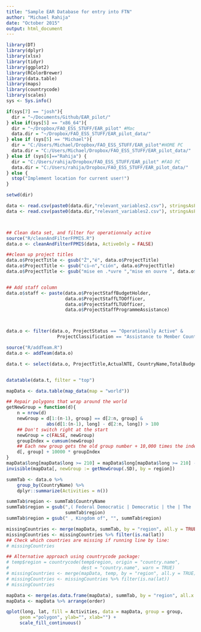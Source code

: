 ```yaml
---
title: "Sample EAR Database for entry into FTN"
author: "Michael Rahija"
date: "October 2015"
output: html_document
---
```


```r
library(DT)
library(dplyr)
library(xlsx)
library(tidyr)
library(ggplot2)
library(RColorBrewer)
library(data.table)
library(maps)
library(countrycode)
library(scales)
sys <- Sys.info()

if(sys[7] == "josh"){
  dir = "~/Documents/Github/EAR_pilot/"
} else if(sys[5] == "x86_64"){
  dir = "~/Dropbox/FAO_ESS_STUFF/EAR_pilot" #Mac
  data.dir = "~/Dropbox/FAO_ESS_STUFF/EAR_pilot_data/" 
} else if (sys[5] == "Michael"){
  dir = "C:/Users/Michael/Dropbox/FAO_ESS_STUFF/EAR_pilot"#HOME PC
  data.dir = "C:/Users/Michael/Dropbox/FAO_ESS_STUFF/EAR_pilot_data/"
} else if (sys[6]=="Rahija") {
  dir = "C:/Users/rahija/Dropbox/FAO_ESS_STUFF/EAR_pilot" #FAO PC
  data.dir = "C:/Users/rahija/Dropbox/FAO_ESS_STUFF/EAR_pilot_data/"
} else {
  stop("Implement location for current user!")
}

setwd(dir)

data <- read.csv(paste0(data.dir,"relevant_variables2.csv"), stringsAsFactors = FALSE)
data <- read.csv(paste0(data.dir,"relevant_variables2.csv"), stringsAsFactors = FALSE)



## Clean data set, and filter for operationnaly active
source("R/cleanAndFilterFPMIS.R")
data.o <- cleanAndFilterFPMIS(data, ActiveOnly = FALSE)

##clean up project titles
data.o$ProjectTitle <- gsub("Ž","é", data.o$ProjectTitle)
data.o$ProjectTitle <- gsub("ci—n","ción", data.o$ProjectTitle)
data.o$ProjectTitle <- gsub("mise en .*uvre ","mise en ouvre ", data.o$ProjectTitle)


## Add staff column
data.o$staff <- paste(data.o$ProjectStaffBudgetHolder,
                      data.o$ProjectStaffLTOOfficer,
                      data.o$ProjectStaffLTUOfficer,
                      data.o$ProjectStaffProgrammeAssistance)



data.o <- filter(data.o, ProjectStatus == "Operationally Active" &
                   ProjectClassification == "Assistance to Member Countries")

source("R/addTeam.R")
data.o <- addTeam(data.o)

data.t <- select(data.o, ProjectTitle,ActualNTE, CountryName,TotalBudgetFPMIS, staff, team, ProjectSymbol)



```



```r
datatable(data.t, filter = "top")
```


```r
mapData <- data.table(map_data(map = "world"))

## Repair polygons that wrap around the world
getNewGroup = function(d){
    n = nrow(d)
    newGroup = d[1:(n-1), group] == d[2:n, group] &
               abs(d[1:(n-1), long] - d[2:n, long]) > 180
    ## Don't switch right at the start
    newGroup = c(FALSE, newGroup)
    groupIndex = cumsum(newGroup)
    ## Each new group gets the old group number + 10,000 times the index
    d[, group] + 10000 * groupIndex
}
mapData$long[mapData$long >= 210] = mapData$long[mapData$long >= 210] - 360
invisible(mapData[, newGroup := getNewGroup(.SD), by = region])

summTab <- data.o %>%
    group_by(CountryName) %>%
    dplyr::summarize(Activities = n())

summTab$region <- summTab$CountryName
summTab$region = gsub(",( Federal Democratic | Democratic | the | The | United | )Republic (o|O)f", "",
                      summTab$region)
summTab$region = gsub(" , Kingdom of", "", summTab$region)

missingCountries <- merge(mapData, summTab, by = "region", all.y = TRUE)
missingCountries <- missingCountries %>% filter(is.na(lat))
## Check which countries are missing if running line by line:
# missingCountries

## Alternative approach using countrycode package: 
# temp$region = countrycode(temp$region, origin = "country.name",
#                           dest = "country.name", warn = TRUE)
# missingCountries <- merge(mapData, temp, by = "region", all.y = TRUE)
# missingCountries <- missingCountries %>% filter(is.na(lat))
# missingCountries

mapData <- merge(as.data.frame(mapData), summTab, by = "region", all.x = TRUE)
mapData <- mapData %>% arrange(order)

qplot(long, lat, fill = Activities, data = mapData, group = group,
     geom ="polygon", ylab="", xlab="") +
     scale_fill_continuous()
```
